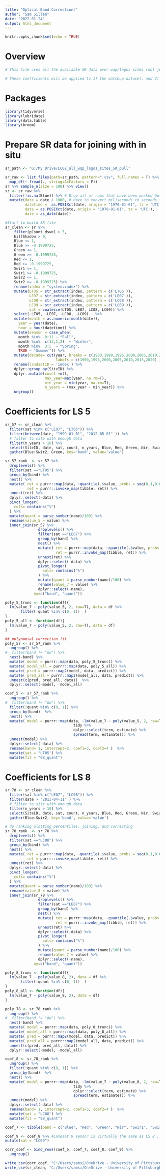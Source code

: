 ```yaml
---
title: "Optical Band Corrections"
author: "Sam Sillen"
date: "2022-01-24"
output: html_document
---
```


```r
knitr::opts_chunk$set(echo = TRUE)
```

# Overview
```r
# This file uses all the available SR data over wqp/lagos sites (not just in-situ matchups) to create correlation coefficients between different landsat sensors. 

# These coefficients will be applied to 1) the matchup dataset; and 2) the River SR dataset.  

```

# Packages
```r
library(tidyverse)
library(lubridate)
library(data.table)
library(broom)
```

# Prepare SR data for joining with in situ 
```r

sr_path <- "G:/My Drive/LC02_all_wqp_lagos_sites_SR_pull"

sr_raw <- list.files(path=sr_path, pattern=".csv", full.names = T) %>%
  map_df(~ fread(., stringsAsFactors = F))
sr %>% sample_n(size = 100) %>% view()
sr <- sr_raw %>%
  filter(!is.na(Blue)) %>% # Drop all of rows that have been masked but still have lines due to metadata extraction 
  mutate(date = date / 1000, # Have to convert miliseconds to seconds for following line 
         datetime =  as.POSIXct(date, origin = "1970-01-01", tz = 'UTC'),
         date = as.POSIXct(date, origin = "1970-01-01", tz = 'UTC'),
         date = as_date(date))
```

```r

#Start to build SR file 
sr_clean <- sr %>% 
    filter(pCount_dswe1 > 5, 
    hillShadow > 0, 
    Blue <= 1, 
    Blue >= -0.1999725,
    Green <= 1, 
    Green >= -0.1999725, 
    Red <= 1, 
    Red >= -0.1999725,
    Swir1 <= 1, 
    Swir1 >= -0.1999725,
    Swir2 <= 1, 
    Swir2 >= -0.1999725) %>% 
    rename(index = "system:index") %>%
    mutate(LT05 = str_extract(index, pattern = c('LT05')),
           LE07 = str_extract(index, pattern = c('LE07')),
           LC08 = str_extract(index, pattern = c('LC08')),
           LC09 = str_extract(index, pattern = c('LC09')),
           sat = coalesce(LT05, LE07, LC08, LC09)) %>%
    select(-LT05, -LE07, -LC08, -LC09)   %>% 
    mutate(month = as.numeric(month(date)),
      year = year(date),
      hour = hour(datetime)) %>%
    mutate(season = case_when(
      month %in%  9:11 ~ "Fall",
      month %in%  c(12,1,2)  ~ "Winter",
      month %in%  3:5  ~ "Spring",
      TRUE ~ "Summer")) %>%
    mutate(decade= cut(year, breaks = c(1983,1990,1995,2000,2005,2010,2015,2020),
                       labels = c(1990,1995,2000,2005,2010,2015,2020) )) %>%
    rename(landsatID = 'index') %>% 
    dplyr::group_by(SiteID) %>%
    dplyr::mutate(count =n(),
                  max_year=max(year, na.rm=T),
                  min_year = min(year, na.rm=T),
                  n_years = (max_year - min_year)) %>%
    ungroup() 

```

# Coefficients for LS 5
```r

sr_57 <- sr_clean %>%
  filter(sat %in% c("LE07", "LT05")) %>%
  filter(between(date, "1999-01-01", "2012-05-01" )) %>%
  # filter to site with enough data
  filter(n_years > 10) %>%
  select(SiteID, date, sat, count, n_years, Blue, Red, Green, Nir, Swir1, Swir2) %>%
  gather(Blue:Swir2, Green, key='band', value='value') 

sr_57_rank  <- sr_57 %>%
  droplevels() %>%
  filter(sat =="LT05") %>%
  group_by(band) %>%
  nest() %>%
  mutate( ret = purrr::map(data, ~quantile(.$value, probs = seq(0,1,0.01))),
          ret = purrr::invoke_map(tibble, ret)) %>%
  unnest(ret) %>%
  dplyr::select(-data) %>%
  pivot_longer(
    cols= contains("%")
  ) %>%
  mutate(quant = parse_number(name)/100) %>%
  rename(value_5 = value) %>%
  inner_join(sr_57 %>%
               droplevels() %>%
               filter(sat =="LE07") %>%
               group_by(band) %>%
               nest() %>%
               mutate( ret = purrr::map(data, ~quantile(.$value, probs = seq(0,1,0.01))),
                       ret = purrr::invoke_map(tibble, ret)) %>%
               unnest(ret) %>%
               dplyr::select(-data) %>%
               pivot_longer(
                 cols= contains("%")
               ) %>%
               mutate(quant = parse_number(name)/100) %>%
               rename(value_7 = value) %>%
               dplyr::select(-name),
             by=c("band", "quant")) 

poly_5_trunc <- function(df){
  lm(value_7 ~ poly(value_5, 2, raw=T), data = df %>%
       filter(!quant %in% c(0, 1))  )
}
poly_5_all <- function(df){
  lm(value_7 ~ poly(value_5, 2, raw=T), data = df)
}

## polynomial correction fit
poly_57 <- sr_57_rank %>%
  ungroup() %>%
#  filter(band != "dw") %>%
  nest(-band) %>%
  mutate( model = purrr::map(data, poly_5_trunc)) %>%
  mutate( model_all = purrr::map(data, poly_5_all)) %>%
  mutate( pred = purrr::map2(model, data, predict)) %>%
  mutate( pred_all = purrr::map2(model_all, data, predict)) %>%
  unnest(c(pred, pred_all, data))  %>%
  dplyr::select(-model, -model_all)

coef_5 <- sr_57_rank %>%
  ungroup() %>%
#  filter(band != "dw") %>%
  filter(!quant %in% c(0, 1)) %>%
  group_by(band)  %>%
  nest() %>%
  mutate( model = purrr::map(data, ~lm(value_7 ~ poly(value_5, 2, raw=T), data = .) %>%
                               tidy %>%
                               dplyr::select(term, estimate) %>%
                               spread(term, estimate))) %>%
  unnest(model) %>%
  dplyr::select(-data) %>%
  rename(band= 1, intercept=2, coef1=3, coef2=4 )  %>%
  mutate(sat = "LT05") %>%
  mutate(fit = "98_quant")
```


# Coefficients for LS 8 
```r
sr_78 <- sr_clean %>%
  filter(sat %in% c("LE07", "LC08")) %>%
  filter(date > "2013-04-11" ) %>%
  # filter to site with enough data
  filter(n_years > 10) %>%
  select(SiteID, date, sat, count, n_years, Blue, Red, Green, Nir, Swir1, Swir2) %>%
  gather(Blue:Swir2, key='band', value='value') 

# do ranking plotting percentiles, joining, and correcting
sr_78_rank  <- sr_78 %>%
  droplevels() %>%
  filter(sat =="LC08") %>%
  group_by(band) %>%
  nest() %>%
  mutate( ret = purrr::map(data, ~quantile(.$value, probs = seq(0,1,0.01))),
          ret = purrr::invoke_map(tibble, ret)) %>%
  unnest(ret) %>%
  dplyr::select(-data) %>%
  pivot_longer(
    cols= contains("%")
  ) %>%
  mutate(quant = parse_number(name)/100) %>%
  rename(value_8 = value) %>%
  inner_join(sr_78 %>%
               droplevels() %>%
               filter(sat =="LE07") %>%
               group_by(band) %>%
               nest() %>%
               mutate( ret = purrr::map(data, ~quantile(.$value, probs = seq(0,1,0.01))),
                       ret = purrr::invoke_map(tibble, ret)) %>%
               unnest(ret) %>%
               dplyr::select(-data) %>%
               pivot_longer(
                 cols= contains("%")
               ) %>%
               mutate(quant = parse_number(name)/100) %>%
               rename(value_7 = value) %>%
               dplyr::select(-name),
             by=c("band", "quant"))  

poly_8_trunc <- function(df){
  lm(value_7 ~ poly(value_8, 2), data = df %>%
       filter(!quant %in% c(0, 1))  )
}
poly_8_all <- function(df){
  lm(value_7 ~ poly(value_8, 2), data = df)
}

poly_78 <- sr_78_rank %>%
  ungroup() %>%
#  filter(band != "dw") %>%
  nest(-band) %>%
  mutate( model = purrr::map(data, poly_8_trunc)) %>%
  mutate( model_all = purrr::map(data, poly_8_all)) %>%
  mutate( pred = purrr::map2(model, data, predict)) %>%
  mutate( pred_all = purrr::map2(model_all, data, predict)) %>%
  unnest(c(pred, pred_all, data)) %>%
  dplyr::select(-model, -model_all)

coef_8 <- sr_78_rank %>%
  ungroup() %>%
  filter(!quant %in% c(0, 1)) %>%
  group_by(band)  %>%
  nest() %>%
  mutate( model = purrr::map(data, ~lm(value_7 ~ poly(value_8, 2, raw=T), data = .) %>%
                               tidy %>%
                               dplyr::select(term, estimate) %>%
                               spread(term, estimate))) %>%
  unnest(model) %>%
  dplyr::select(-data) %>%
  rename(band= 1, intercept=2, coef1=3, coef2=4 )  %>%
  mutate(sat = "LC08") %>%
  mutate(fit = "98_quant")

coef_7 <- tibble(band = c("Blue", "Red", "Green", "Nir", "Swir1", "Swir2"), intercept = 0, coef1=1, coef2=0, sat= "LE07")

coef_9 <- coef_8 %>% #Landsat 9 sensor is virtually the same as LS 8 , so we are assuming the coefficients should be the same 
mutate(sat = "LC09")

corr_coef <- bind_rows(coef_5, coef_7, coef_8, coef_9) %>%
  ungroup()

write_csv(corr_coef, "C:/Users/samsi/OneDrive - University of Pittsburgh/LC02_Corr_Coef.csv") 
write_csv(sr_clean, "C:/Users/samsi/OneDrive - University of Pittsburgh/LC02_SR_Clean.csv")
```
